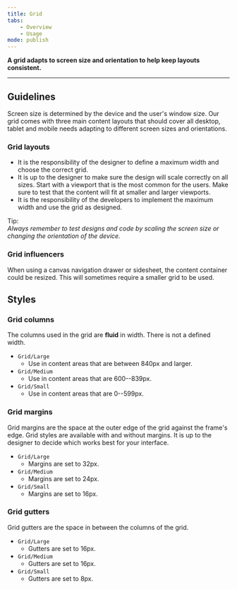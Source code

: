 ```yaml
---
title: Grid
tabs:
    - Overview
    - Usage
mode: publish
---
```



**A grid adapts to screen size and orientation to help keep layouts consistent.**
<!--One to two sentences as an introduction to the component-->

***

## Guidelines
<!--List how to use it, sizes, widths, grid interactions, color allowances -->


Screen size is determined by the device and the user's window size. Our grid comes with three main content layouts that should cover all desktop, tablet and mobile needs adapting to different screen sizes and orientations.


### Grid layouts

* It is the responsibility of the designer to define a maximum width and choose the correct grid. 
* It is up to the designer to make sure the design will scale correctly on all sizes. Start with a viewport that is the most common for the users. Make sure to test that the content will fit at smaller and larger viewports. 
* It is the responsibility of the developers to implement the maximum width and use the grid as designed. 

Tip:  
_Always remember to test designs and code by scaling the screen size or changing the orientation of the device._


### Grid influencers

When using a canvas navigation drawer or sidesheet, the content container could be resized. 
This will sometimes require a smaller grid to be used.  


## Styles 

### Grid columns

The columns used in the grid are **fluid** in width. There is not a defined width. 

- `Grid/Large`  
    - Use in content areas that are between 840px and larger.
- `Grid/Medium`  
    - Use in content areas that are 600--839px.
- `Grid/Small`  
    - Use in content areas that are 0--599px.

### Grid margins

Grid margins are the space at the outer edge of the grid against the frame's edge. 
Grid styles are available with and without margins. 
It is up to the designer to decide which works best for your interface.  

- `Grid/Large`  
    - Margins are set to 32px.
- `Grid/Medium`  
    - Margins are set to 24px.
- `Grid/Small`  
    - Margins are set to 16px.


### Grid gutters

Grid gutters are the space in between the columns of the grid. 

- `Grid/Large`  
    - Gutters are set to 16px.
- `Grid/Medium`  
    - Gutters are set to 16px.
- `Grid/Small`  
    - Gutters are set to 8px.
